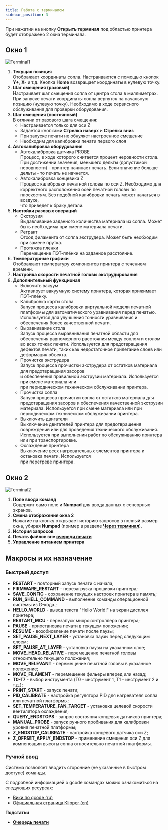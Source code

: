 ```yaml
---
title: Работа с терминалом
sidebar_position: 3
---
```

При нажатии на кнопку **Открыть терминал** под областью принтера будет отображено 2 окна терминала.

## Окно 1 

![Terminal1](./img/Terminal1.png)

1. **Текущая позиция**\
   Отображает координаты сопла. Настраиваются с помощью кнопок **Y+**, **X-** и т.д. 
   Кнопка **Home** возвращает координаты в нулевую точку.
2. **Шаг смещения (разовый)**\
   Настраивает шаг смещения сопла от центра стола в миллиметрах. При запуске печати координаты 
   сопла вернутся на начальную позицию (нулевую точку). Необходимо в ходе сервисного обслуживания
   для проверки оборудования.
3. **Шаг смещения (постоянный)**\
   В отличии от разового шага смещения:
   - Настраивается только для оси Z
   - Задается кнопками **Стрелка наверх** и **Стрелка вниз**
   - При запуске печати не обнуляет настроенное смещение
   - Необходим для калибровки печати первого слоя 
4. **Автокалибровка оборудования**
   - Автокалибровка датчика PROBE\
      Процесс, в ходе которого считается процент неровности стола. При достижении значения, меньшего 
      дельты (допустимой неровности) - принтер начинает печать. Если значение больше дельты - то 
      печать не начнется.
   - Автокалибровка концевика Z\
      Процесс калибровки печатной головы по оси Z. Необходимо для корректного расположения осей 
      печатной головы по плоскостям. Без подобной калибровки печать может начаться в воздухе,\
      что приведет к браку детали.
5. **Настойки разовых операций**
   - Экструзия\
      Выдавливание заданного количества материала из сопла. Может быть необходима при смене 
      материала печати.
   - Ретракт\
      Отход филамента от сопла экструдера. Может быть необходим при замене прутка.
   - Протяжка пленки\
      Перемещение ПЭТ-плёнки на заданное расстояние.
6. **Температурные графики**\
   Отображают температуру компонентов принтера с течением времени.
7. **Настройка скорости печатной головы экструдирования**
8. **Дополнительный функционал**
   - Включить вакуум\
      Активирует вакуумную систему принтера, 
      которая прижимает ПЭТ-плёнку.
   - Калибровка карты стола\
      Запуск процесса калибровки виртуальной модели печатной платформы для автоматического 
      уравнивания перед печатью. Используется для улучшения точности уравнивания и обеспечения 
      более качественной печати.
   - Выравнивание стола\
      Запуск процесса выравнивания печатной области для обеспечения равномерного расстояния между 
      соплом и столом во всех точках печати. Используется для предотвращения дефектов печати, 
      таких как недостаточное прилегание слоев или деформация объекта.
   - Прочистка экструдера\
      Запуск процесса прочистки экструдера от остатков материала для предотвращения засоров\
      и обеспечения правильной экструзии материала. Используется при смене материала или\
      при периодическом техническом обслуживании принтера.
   - Прочистка сопла\
      Запуск процесса прочистки сопла от остатков материала для предотвращения засоров и обеспечения 
      качественной экструзии материала. Используется при смене материала или при периодическом 
      техническом обслуживании принтера.
   - Выключить двигатели\
      Выключение двигателей принтера для предотвращения повреждений или для проведения технического 
      обслуживания. Используется при выполнении работ по обслуживанию принтера\
      или при транспортировке.
   - Охлаждение принтера\
      Выключение всех нагревательных элементов принтера и остановка печати. Используется\
      при перегреве принтера.

## Окно 2 

![Terminal2](./img/Terminal2.png)

1. **Поле ввода команд**\
   Содержит само поле и **Numpad** для ввода данных с сенсорных экранов.
2. **Смена отображения окна 2**\
   Нажатие на кнопку открывает историю запросов в полный размер окна, убирая **Numpad** (пример в разделе 
   [**Через терминал**](/docs/StartWithMES/#запуск-печати)).
3. **История запросов**
4. **Печать файлов вне [**очереди печати**](/docs/StartWithMES/PrintQueue/)**
5. **Управление питанием принтера**

## Макросы и их назначение 

### Быстрый доступ 

- **RESTART** - повторный запуск печати с начала;
- **FIRMWARE\_RESTART** - перезагрузка прошивки принтера;
- **SAVE\_CONFIG** - сохранение текущих настроек принтера в память;
- **RUN\_SHELL\_COMMAND** - выполнение команды операционной системы из G-кода.;
- **HELLO\_WORLD** - вывод текста "Hello World!" на экран дисплея принтера;
- **RESTART\_MCU** - перезапуск микроконтроллера принтера;
- **PAUSE** - приостановка печати в текущем положении;
- **RESUME** - возобновление печати после паузы;
- **SET\_PAUSE\_NEXT\_LAYER** - установка паузы перед следующим слоем;
- **SET\_PAUSE\_AT\_LAYER** - установка паузы на указанном слое;
- **MOVE\_HEAD\_RELATIVE** - перемещение печатной головы относительно текущего положения;
- **MOVE\_RELEVANT** - перемещение печатной головы в указанное положение;
- **MOVE\_FILAMENT** - перемещение фильеры вперед или назад;
- **T0-T7** - выбор инструмента (T0 - инструмент 1, T1 - инструмент 2 и т.д.);
- **PRINT\_START** - запуск печати;
- **PID\_CALIBRATE** - настройка регулятора PID для нагревателя сопла или печатной платформы;
- **SET\_TEMPERATURE\_FAN\_TARGET** - установка целевой скорости вентилятора охлаждения;
- **QUERY\_ENDSTOPS** - запрос состояния концевых датчиков принтера;
- **MANUAL\_PROBE** - запуск ручного пробивания для калибровки уровня печатной платформы;
- **Z\_ENDSTOP\_CALIBRATE** - настройка концевого датчика оси Z;
- **Z\_OFFSET\_APPLY\_ENDSTOP** - применение смещения оси Z для компенсации высоты сопла 
относительно печатной платформы.

### Ручной ввод 

Система позволяет вводить сторонние (не указанные в быстром доступе) команды.

С подробной информацией о gcode командах можно ознакомиться на следующих ресурсах:

- [Вики по gcode (ru)](https://klipper.wiki/ru/home/prestige/gcode_cmd)
- [Официальная страница Klipper (en)](https://www.klipper3d.org/G-Codes.html)

**Подстатьи**
- [**Очередь печати**](https://mes-docs.onrender.com/docs/StartWithMES/PrintQueue/)
